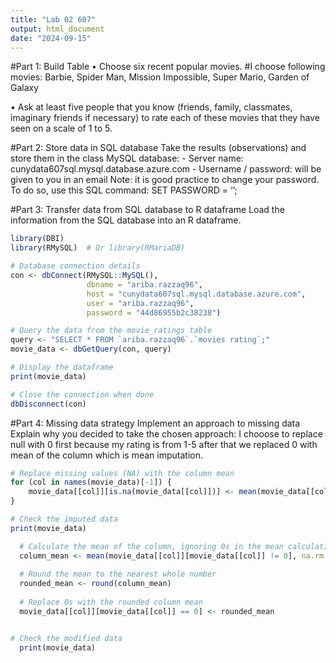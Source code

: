 ```yaml
---
title: "Lab 02 607"
output: html_document
date: "2024-09-15"
---
```

#Part 1: Build Table
• Choose six recent popular movies.
#I choose following movies: Barbie, Spider Man, Mission Impossible, Super Mario, Garden of Galaxy

• Ask at least five people that you know (friends, family, classmates, imaginary friends if
necessary) to rate each of these movies that they have seen on a scale of 1 to 5.

#Part 2: Store data in SQL database
 Take the results (observations) and store them in the class MySQL database:
- Server name: cunydata607sql.mysql.database.azure.com
- Username / password: will be given to you in an email
Note: it is good practice to change your password. To do so, use this SQL command:
SET PASSWORD = ‘<your new password here>';


#Part 3: Transfer data from SQL database to R dataframe
 Load the information from the SQL database into an R dataframe.

```r
library(DBI)
library(RMySQL)  # Or library(RMariaDB)

# Database connection details
con <- dbConnect(RMySQL::MySQL(), 
                 dbname = "ariba.razzaq96", 
                 host = "cunydata607sql.mysql.database.azure.com", 
                 user = "ariba.razzaq96", 
                 password = "44d86955b2c38238")

# Query the data from the movie_ratings table
query <- "SELECT * FROM `ariba.razzaq96`.`movies rating`;"
movie_data <- dbGetQuery(con, query)

# Display the dataframe
print(movie_data)

# Close the connection when done
dbDisconnect(con)


```
#Part 4: Missing data strategy
 Implement an approach to missing data
 Explain why you decided to take the chosen approach: 
 I chooose to replace null with 0 first because my rating is from 1-5 after that we replaced 0 with mean of the column which is mean imputation. 


```r
# Replace missing values (NA) with the column mean
for (col in names(movie_data)[-1]) {
    movie_data[[col]][is.na(movie_data[[col]])] <- mean(movie_data[[col]], na.rm = TRUE)
}

# Check the imputed data
print(movie_data)

```

```r

  
  # Calculate the mean of the column, ignoring 0s in the mean calculation
  column_mean <- mean(movie_data[[col]][movie_data[[col]] != 0], na.rm = TRUE)
  
  # Round the mean to the nearest whole number
  rounded_mean <- round(column_mean)
  
  # Replace 0s with the rounded column mean
  movie_data[[col]][movie_data[[col]] == 0] <- rounded_mean


# Check the modified data
  print(movie_data)
```
